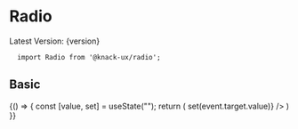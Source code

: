
<Meta title="Components|Radio" />

# Radio
<span>Latest Version: {version}</span>

```
  import Radio from '@knack-ux/radio';
```

<Props of={Radio} />

## Basic
<Preview>
  <Story name="Basic">
    {() => {
      const [value, set] = useState("");
      return (
        <Radio
          id="basic-radio"
          label="Who is your favourite physicist?"
          value={value}
          options={[
            {label: 'John Atanasoff', value: 'atanasoff'},
            {label: 'Nikola Tesla', value: 'tesla'},
            {label: 'Thomas Edison', value: 'edison'}
          ]}
          onChange={(event) => set(event.target.value)}
        />
      )
    }}
  </Story>
</Preview>
